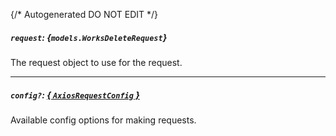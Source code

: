 {/* Autogenerated DO NOT EDIT  */}

##### `request`: *{`models.WorksDeleteRequest`}*
The request object to use for the request.
<Collapsible openLabel={Labels.showProperties} closeLabel={Labels.hideProperties}>
    <WorksDeleteRequest/>
</Collapsible>

---
##### `config?`: [*{ `AxiosRequestConfig` }*](https://axios-http.com/docs/req_config)
Available config options for making requests.



